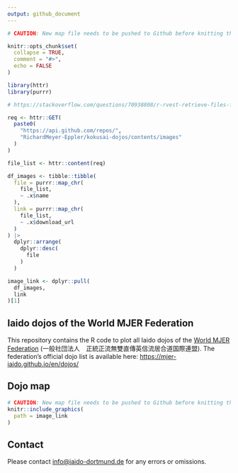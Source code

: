 ```yaml
---
output: github_document
---
```


```r
# CAUTION: New map file needs to be pushed to Github before knitting this file!

knitr::opts_chunk$set(
  collapse = TRUE,
  comment = "#>",
  echo = FALSE
)

library(httr)
library(purrr)

```

```r
# https://stackoverflow.com/questions/70938808/r-rvest-retrieve-files-from-github

req <- httr::GET(
  paste0(
    "https://api.github.com/repos/", 
    "RichardMeyer-Eppler/kokusai-dojos/contents/images"
  )
)

file_list <- httr::content(req)

df_images <- tibble::tibble(
  file = purrr::map_chr(
    file_list,
    ~ .x$name
  ),
  link = purrr::map_chr(
    file_list,
    ~ .x$download_url
  )
) |> 
  dplyr::arrange(
    dplyr::desc(
      file
    )
  )

image_link <- dplyr::pull(
  df_images,
  link
)[1]

```

## Iaido dojos of the World MJER Federation

<!-- badges: start -->

<!-- badges: end -->

This repository contains the R code to plot all Iaido dojos of the [World MJER Federation](https://mjer-iaido.github.io/en/) (一般社団法人　正統正流無雙直傳英信流居合道国際連盟).
The federation's official dojo list is available here: <https://mjer-iaido.github.io/en/dojos/>

## Dojo map

```r
# CAUTION: New map file needs to be pushed to Github before knitting this file!
knitr::include_graphics(
  path = image_link
)
```

## Contact

Please contact [info\@iaido-dortmund.de](mailto:info@iaido-dortmund.de) for any errors or omissions.
